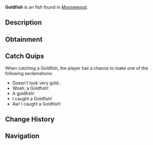 {{FishInfobox
|image          = Goldfish.png
|rarity         = Uncommon
|sea            = First Sea
|location       = [[Moosewood]]
|sublocation    = Freshwater
|sources        = Fish Barrel, Fishing Rod
|radar_location = 
|xp             = 75
|weather        = Clear
|time           = Day
|season         = Summer
|bait           = Flakes
|base_weight    = 0.7
|base_value     = 65
|weight_range   = 0.5
|base_chance    = 55
|base_resil     = 90
}}
'''Goldfish''' is an {{Rarity|Uncommon}} fish found in [[Moosewood]].

== Description ==
{{Description|Goldfish are found in Moosewoods pond and are best awake during the nice summer days. Even though they look weak, goldfish are highly tolerant of turbid waters, temperature fluctuations, and low levels of dissolved oxygen.|Bestiary Entry}}

== Obtainment ==
{{Description|Lives in calm ponds. Very easy to catch with bagels.|Bestiary Hint}}
{{Fish Availability|
Moosewood/Freshwater Pond
|top_rods      = 
Summit Rod\127293.26\14695.86;
Firefly Rod\126947.95\15537.96;
Azure Of Lagoon\126907.6\14137.35;
Fixer's Rod\126219.48\13746.34;
Wildflower Rod\126176.67\14566.95;
Training Rod\107881.3\15631.87;
Resourceful Rod\118734.12\13681.47;
Nocturnal Rod\89124.48\80997.62;
Ethereal Prism Rod\121614\23939.96;
Leviathan's Fang Rod\116423.56\16112.38;
Depthseeker Rod\125972.47\14093.14;
Verdant Shear Rod\125598.8\14500.24;
Avalanche Rod\124760.86\13776.09;
Free Spirit Rod\123101.54\12566.05;
Astralhook Rod\123005.85\0;
No-Life Rod\119606.68\14456.4;
Trident Rod\118157.14\10065.16;
Blazebringer Rod\116794.17\13101.85;
Zeus Rod\116075.68\12289.98;
Seraphic Rod\115146.55\14399.49;
Challenger's Rod\114506.52\14319.45;
Volcanic Rod\113381.35\9334.53;
Rod Of The Depths\105524.53\11978.83;
Rod Of The Forgotten Fang\105144.99\13148.76;
Rod Of The Exalted One\97858.92\11551.4;
Steady Rod\60872.71\6832.29
|recommended   = Depthseeker Rod
}}

== Catch Quips ==
When catching a Goldfish, the player has a chance to make one of the following exclamations:
* Doesn't look very gold..
* Woah, a Goldfish!
* A goldfish!
* I caught a Goldfish!
* Aw! I caught a Goldfish!

== Change History ==
{{Change History|{{subst:Current Version}}}}

== Navigation ==
{{Fish Navbox|Moosewood}}